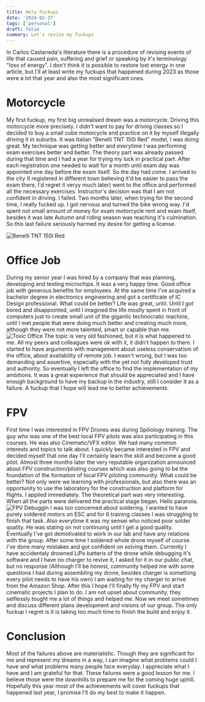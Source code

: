 ```yaml
---
title: Holy Fuckups
date: '2024-02-27'
tags: ['personal']
draft: false
summary: Let's revise my fuckups
---
```


In Carlos Castaneda's literature there is a procedure 
of revising events of life that caused pain, suffering 
and grief or speaking by it's terminology "loss of energy". I don't think it is
possible to restore lost energy in one article, but I'll at least write my 
fuckups that happened during 2023 as those were a lot that year and also the
most significant ones. 

# Motorcycle

My first fuckup, my first big unrealised dream was a motorcycle. Driving
this motorcycle more precisely. I didn't want to pay for driving 
classes so I decided to buy a small cube motorcycle and practice on it by myself
illegally driving it in suburbs. It was Italian "Benelli TNT 150i Red" model, I was doing
great. My technique was getting better and everytime I was performing exam exercises
better and better. The theory part was already passed during that time and I had
a year for trying my luck in practical part. After each registration one needed to
wait for a month until exam day was appointed one day before the exam itself.
So the day had come. I arrived to the city (I registered in different town
believing it'd be easier to pass the exam there, I'd regret it veryy much later)
went to the office and performed all the necessary exercises. Instructor's
decision was that I am not confident in driving. I failed. Two months later, when trying
for the second time, I really fucked up. I got nervous and turned the bike wrong way. I'd spent not small
amount of money for exam motorcycle rent and exam itself, besides it was late Autumn
and riding season was reaching it's culmination. So this last failure seriously
harmed my desire for getting a license.

![Benelli TNT 150i Red](/static/images/benelli.png)

# Office Job 
During my senior year I was hired by a company that was planning, developing 
and testing microchips. It was a very happy time. Good office job with generous
benefits for employees. At the same time I've acquired a bachelor degree in
electronics engineering and got a certificate of IC Design professional. What could
be better? Life was great, until. Until I got bored and disappointed, until I imagined the life
mostly spent in front of computers just to create small unit of the 
gigantic technocratic machine, until I met people that were doing much better and
creating much more, although they were not more talented, smart or capable than me. 
![Toxic Office](/static/images/office-depres.png)
The topic is very old fashioned, but it is what happened to me. All my peers and colleagues
were ok with it, it didn't happen to them. I started to have
arguments with management about useless conservatism of the office, about availability
of remote job. I wasn't wrong, but I was too demanding and 
assertive, especially with the yet not fully developed trust and authority. So eventually
I left the office to find the implementation of my ambitions. It was 
a great experience that should be appreciated and I have enough background to have my backup in the industry,
still I consider it as a failure. A fuckup that I hope will lead me to better achievements.

# FPV
First time I was interested in FPV Drones was during Spiliology training.
The guy who was one of the best local FPV pilots was also participating in 
this courses. He was also Cinematic/VFX editor. We had many common interests
and topics to talk about. I quickly became interested in FPV and decided myself 
that one day I'll certainly learn the skill and become a good pilot.
Almost three months later the very reputable organization announced about FPV 
construction/piloting courses which was also going to be the foundation of the
formation of local FPV piloting community. What could be better?
Not only were we learning with professionals, but also there was 
an opportunity to use the laboratory for the construction and platform for 
flights. I applied immediately. The theoretical part was very interesting. 
When all the parts were delivered the practical stage began. Hello paranoia.
![FPV Debuggin](/static/images/fpvdebug.png) 
I was too concerned about soldering. I wanted to have purely soldered motors 
on ESC and for 6 training classes I was struggling to finish 
that task. Also everytime it was my sensei who noticed poor solder quality. He
was stating on not continuing until I get a good quality. 
Eventually I've got demotivated to work in our lab and have any relations with 
the group. After some time I soldered whole drone myself of course. I've done
many mistakes and got confident on solving them. Currently I have accidentaly drowned
LiPo batteris of the drone while debugging it's software and I have no charger to revive it,
I asked for it in our public chat, but no response (Although I'll be honest, community helped me
with some questions I had during assembling my drone, besides charger is something 
every pilot needs to have his own) I am waiting for my charger to arrive 
from the Amazon Shop. After this I hope I'll finally fly my FPV and start 
cinematic projects I plan to do. I am not upset about community, they selflessly
 tought me a lot of things and helped me. Now we meet sometimes and discuss
different plans development and visions of our group. The only fuckup I regret
is it is taking too much time to finish the build and enjoy it.

# Conclusion
Most of the failures above are materialistic. Though they are significant for 
me and represent my dreams in a way, I can imagine what problems could I have 
and what problems many people face everyday. I appreciate what I have and
I am grateful for that. These failures were a good lesson for me. I believe those were the downhills
to prepare me for the coming huge uphill. Hopefully this year most of the achievements will cover
fuckups that happened last year, I promise I'll do my best to make it happen.


